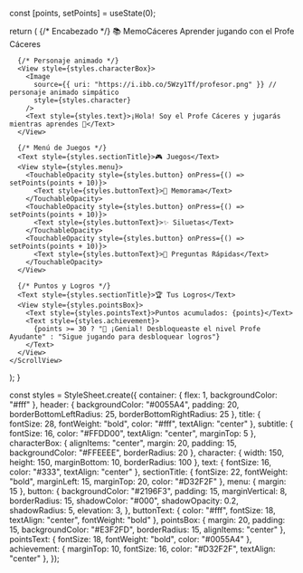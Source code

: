 
  const [points, setPoints] = useState(0);

  return (
    <ScrollView style={styles.container}>
      {/* Encabezado */}
      <View style={styles.header}>
        <Text style={styles.title}>📚 MemoCáceres</Text>
        <Text style={styles.subtitle}>Aprender jugando con el Profe Cáceres</Text>
      </View>

      {/* Personaje animado */}
      <View style={styles.characterBox}>
        <Image
          source={{ uri: "https://i.ibb.co/5Wzy1Tf/profesor.png" }} // personaje animado simpático
          style={styles.character}
        />
        <Text style={styles.text}>¡Hola! Soy el Profe Cáceres y jugarás mientras aprendes 🚀</Text>
      </View>

      {/* Menú de Juegos */}
      <Text style={styles.sectionTitle}>🎮 Juegos</Text>
      <View style={styles.menu}>
        <TouchableOpacity style={styles.button} onPress={() => setPoints(points + 10)}>
          <Text style={styles.buttonText}>🧠 Memorama</Text>
        </TouchableOpacity>
        <TouchableOpacity style={styles.button} onPress={() => setPoints(points + 10)}>
          <Text style={styles.buttonText}>✨ Siluetas</Text>
        </TouchableOpacity>
        <TouchableOpacity style={styles.button} onPress={() => setPoints(points + 10)}>
          <Text style={styles.buttonText}>📖 Preguntas Rápidas</Text>
        </TouchableOpacity>
      </View>

      {/* Puntos y Logros */}
      <Text style={styles.sectionTitle}>🏆 Tus Logros</Text>
      <View style={styles.pointsBox}>
        <Text style={styles.pointsText}>Puntos acumulados: {points}</Text>
        <Text style={styles.achievement}>
          {points >= 30 ? "🎉 ¡Genial! Desbloqueaste el nivel Profe Ayudante" : "Sigue jugando para desbloquear logros"}
        </Text>
      </View>
    </ScrollView>
  );
}

const styles = StyleSheet.create({
  container: { flex: 1, backgroundColor: "#fff" },
  header: { backgroundColor: "#0055A4", padding: 20, borderBottomLeftRadius: 25, borderBottomRightRadius: 25 },
  title: { fontSize: 28, fontWeight: "bold", color: "#fff", textAlign: "center" },
  subtitle: { fontSize: 16, color: "#FFDD00", textAlign: "center", marginTop: 5 },
  characterBox: { alignItems: "center", margin: 20, padding: 15, backgroundColor: "#FFEEEE", borderRadius: 20 },
  character: { width: 150, height: 150, marginBottom: 10, borderRadius: 100 },
  text: { fontSize: 16, color: "#333", textAlign: "center" },
  sectionTitle: { fontSize: 22, fontWeight: "bold", marginLeft: 15, marginTop: 20, color: "#D32F2F" },
  menu: { margin: 15 },
  button: {
    backgroundColor: "#2196F3",
    padding: 15,
    marginVertical: 8,
    borderRadius: 15,
    shadowColor: "#000",
    shadowOpacity: 0.2,
    shadowRadius: 5,
    elevation: 3,
  },
  buttonText: { color: "#fff", fontSize: 18, textAlign: "center", fontWeight: "bold" },
  pointsBox: { margin: 20, padding: 15, backgroundColor: "#E3F2FD", borderRadius: 15, alignItems: "center" },
  pointsText: { fontSize: 18, fontWeight: "bold", color: "#0055A4" },
  achievement: { marginTop: 10, fontSize: 16, color: "#D32F2F", textAlign: "center" },
});
